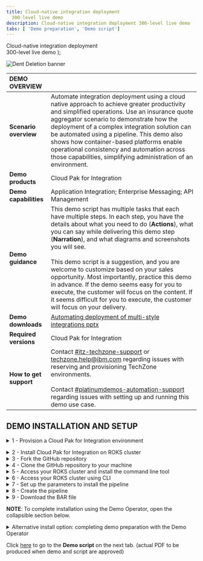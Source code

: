 ```yaml
---
title: Cloud-native integration deployment
  300-level live demo
description: Cloud-native integration deployment 300-level live demo
tabs: [ 'Demo preparation', 'Demo script']
---
```


  <span>
      Cloud-native integration deployment <br/> 300-level live demo
  </span> );

![Dent Deletion banner](./images/cloud-native-integration-300-prep-banner.jpg)

<span id="top"></span>

| DEMO OVERVIEW | |
| :---         | :--- |
| **Scenario overview** | Automate integration deployment using a cloud native approach to achieve greater productivity and simplified operations. Use an insurance quote aggregator scenario to demonstrate how the deployment of a complex integration solution can be automated using a pipeline. This demo also shows how container-based platforms enable operational consistency and automation across those capabilities, simplifying administration of an environment. |
| **Demo products** | Cloud Pak for Integration |
| **Demo capabilities** | Application Integration; Enterprise Messaging; API Management |
| **Demo guidance** | This demo script has multiple tasks that each have multiple steps. In each step, you have the details about what you need to do (**Actions**), what you can say while delivering this demo step (**Narration**), and what diagrams and screenshots you will see.<br/><br/>This demo script is a suggestion, and you are welcome to customize based on your sales opportunity. Most importantly, practice this demo in advance. If the demo seems easy for you to execute, the customer will focus on the content. If it seems difficult for you to execute, the customer will focus on your delivery. |
| **Demo downloads** | <a href="./Automating deployment of multi-style integrations - slides and screenshots.pptx" target="_blank" rel="noreferrer">Automating deployment of multi-style integrations pptx</a> |
| **Required versions** | Cloud Pak for Integration |
| **How to get support** | Contact <a href="https://ibm-cloud.slack.com/archives/C0124J683GW" target="_blank" rel="noreferrer">#itz-techzone-support</a> or <a href="mailto:techzone.help@ibm.com">techzone.help@ibm.com</a> regarding issues with reserving and provisioning TechZone environments. <br/><br/> Contact <a href="https://ibm-cloud.slack.com/archives/C0216F39ACU" target="_blank" rel="noreferrer">#platinumdemos-automation-support</a> regarding issues with setting up and running this demo use case. |

## **DEMO INSTALLATION AND SETUP**

<details>

<summary>1 - Provision a Cloud Pak for Integration environment</summary>
<br/>

Install Cloud Pak for Integration, or provision a ROKS environment. To reserve your ROKS instance, follow these steps: <br/><br/>

1. To reserve a preinstalled Cloud Pak for Integration (CP4I) ROKS 4.6 cluster on Red Hat OpenShift, go <a href="https://techzone.ibm.com/my/reservations/create/611bf99bd21122001e42d3fc" target="_blank" rel="noreferrer">here</a> and complete the form. If you do not have a sales opportunity, select the purpose **Practice / Self-Education**. Leave the start date and time  unchanged to create a two-week reservation (the maximum).

<br/>

<InlineNotification><strong>NOTE</strong> If there are no clusters availabile in Express installation, go ahead with the Custom installation. While the process is the same, Express is a 5 minute request (because you will receive a pre-created ROKS cluster from a queue), and custom is a 2 hour provisioning (because the ROKS cluster will be installed, behind the scenes, from scratch for you).</InlineNotification>

<br/>

2. You will receive a confirmation email confirming the instance is provisioning.<br/><br/>

3. In approximately 30 minutes, you will receive a second email indicating the environment is provisioned. This email includes environment access information. <br/><br/>You are now ready to install Cloud Pak for Integration.
<br/><img src="https://raw.githubusercontent.com/ibm-garage-tsa/platinum-demos/master/src/pages/300-business-automation-predictive-decisioning/images/prep-image006.png" width="800" /><br/>

If you have issues connecting to your instance, contact <a href="https://ibm-cloud.slack.com/archives/C0124J683GW" target="_blank" rel="noreferrer">#itz-techzone-support</a>.

<br/>

**[Go to top](#top)**

</details>

<span id="ROKSinstall"></span>

<details>

<summary>2 - Install Cloud Pak for Integration on ROKS cluster</summary>

<br/>

1. Click <a href="https://cloud.ibm.com/catalog/content/ibm-cp-integration-72f63273-f2f6-4e9c-8626-60fe798c57be-global" target="_blank" rel="noreferrer">here</a> to install Cloud Pak for Integration. This link takes you to an IBM Cloud page. Log in with your personal IBM credentials. <br/>Confirm you are using the **ITZ** account using the box in the upper right-hand corner of the intallation configuration page.
<br/><br/><img src="https://raw.githubusercontent.com/ibm-garage-tsa/platinum-demos/master/src/pages/300-integration/images/itz-account.png" width="800" />

<br/>

2. Ensure the product version is 2021.4.1-0.
<br/><br/><img src="https://raw.githubusercontent.com/ibm-garage-tsa/platinum-demos/master/src/pages/300-integration/images/cp4i-version.png" width="800" />

<br/>

3. Scroll down the page to the **Select your cluster** section. From the list, select the Redhat Openshift Cluster you just created (1). Click **Add project** (2).
<br/><br/><img src="https://raw.githubusercontent.com/ibm-garage-tsa/platinum-demos/master/src/pages/300-integration-cloud-native-integration/images/prepare-2-3.png" width="800" />

<br/>

4. Name the **Project** cp4i (1). Click **Add** (2).
<br/><br/><img src="https://raw.githubusercontent.com/ibm-garage-tsa/platinum-demos/master/src/pages/300-integration-cloud-native-integration/images/prepare-2-4.png" width="800" />

<br/>

5. Scroll down to the **Set the deployment values** section. Toggle the **Use an existing secret?** option to **no** and define a new password. The new password needs to be 32-characters, using only letters and numbers. You will need this password in step 12.

<br/>

<InlineNotification><strong>NOTE</strong>: Currently, password validation is not enforced on this page. If you proceed with an invalid password you will be able to start the installation, but it will fail when you try to use it later. There is no way to recover from this error other than provisioning a new cluster.</InlineNotification>

<br/>

<img src="https://raw.githubusercontent.com/ibm-garage-tsa/platinum-demos/master/src/pages/300-integration/images/password.png" width="800" />

<br/>

6. Scroll down to **Parameters with default values**. Click the collapsible section to open them. Change the default values parameters using the table below.

<br/>

<InlineNotification><strong>Warning</strong>: This demonstration’s 1-click installation occasionally fails. Due to issues with the current provisioning mechanism, we have alternate instructions to install the Cloud Pak for Integration product and complete preparation with the Demo Operator. Scroll to the bottom of this page for the <strong>Alternative install option: completing demo preparation with the Demo Operator</strong> section.</InlineNotification>

<br/>

If you need an mail server account, sign up for a one at <a href="https://mailtrap.io" target="_blank" rel="noreferrer">Mailtrap.io account</a>. Mailtrap.io is a free cloud service that mimics an SMTP server. It is used for development/demonstration purposes only.

<br/>

| FIELD | ACTION |
| ------ | ------- |
| **demoPreparation:** | Set to ‘true’. |
| **demoAPICEmailAddress:** | If you’re using mailtrap.io, you can input any email address. Use ’apicadmin@example.com’ to be safe — example.com is guaranteed to not be a real domain. If you’re using your own mail server, use an email address that you can receive and read. |
| **demoAPICMailServerPort:** | If you’re using mailtrap.io, leave this as 2525. |
| **demoAPICMialServerUsername:** | Set this to your mailtrap.io username. |
| **demoAPICMailServerPassword:** | Set this to your mailtrap.io password. |

<br/><img src="https://raw.githubusercontent.com/ibm-garage-tsa/platinum-demos/master/src/pages/300-integration/images/cp4i-install-param.png" width="800" />

<br/>

7. Accept the license agreement and click **Install** to install Cloud Pak for Integration. The installation will take approximately 90 minutes.
<br/><br/><img src="https://raw.githubusercontent.com/ibm-garage-tsa/platinum-demos/master/src/pages/300-integration/images/license.png" width="500" />

<br/>

8. You can view the progress in the Schematics progress bar or check the details in view log.
<br/><br/><img src="https://raw.githubusercontent.com/ibm-garage-tsa/platinum-demos/master/src/pages/300-integration/images/progress-bar.png" width="800" />

<br/>

9. When the status is **Active**, you will be able to access Cloud Pak for Integration Platform Navigator. Select **Offering Dashboard** on the upper right corner of the page.

<br/>

<InlineNotification><strong>NOTE</strong>: Copy and save the URL after you click <strong>Offering Dashboard</strong>. This is your CP4I URL and will be required in step 1 of the demo script.</InlineNotification><br/>

<img src="https://raw.githubusercontent.com/ibm-garage-tsa/platinum-demos/master/src/pages/300-integration/images/offering_dashboard.png" width="800" />

<br/>

10. On the log in page, select the authentication type **IBM provided credentials (admin only)**.
<br/><br/><img src="https://raw.githubusercontent.com/ibm-garage-tsa/platinum-demos/master/src/pages/300-integration/images/authentication-types.png" width="800" />

<br/>

11. Log in using the **admin** as your username and the password you created in step 5.
<br/><br/><img src="https://raw.githubusercontent.com/ibm-garage-tsa/platinum-demos/master/src/pages/300-integration/images/login.png" width="800" />

<br/>

12. From the **Home Page**, open the top left menu (1) and then click **Integration instances** (2) under **Administration**.<br/><img src="./images/image1.2.1.png" width="800" />

<br/>

13. The Cloud Pak for Integration capabilities are displayed in the type column.<br/><img src="./images/prep-image1.13.png" width="800" /><br/>

<br/>

You have successfully completed cluster provisioning, installation of Cloud Pak for Integration, and deployment of API Connect and App Connect. You are ready to proceed.

<br/>

**[Go to top](#top)**

</details>

<details>

<summary>3 - Fork the GitHub repository</summary>
<br/>

This demo uses a Tekton pipeline to build images and deploy them for four App Connect integration servers and one MQ server. Now we need to fork the GitHub repository with the demo assets, including the script to create the pipeline.

<br/>

1. Open a browser and navigate to the <a href="https://github.com/IBM/cp4i-deployment-samples/" target="_blank" rel="noreferrer">cp4i-deployment-samples Github page</a>.
<br/><img src="./images/prepare-1-1.png" width="800" /><br/>

2. Log in with your personal GitHub account. If you need a personal GitHub account, create one <a href="https://docs.github.com/en/get-started/signing-up-for-github/signing-up-for-a-new-github-account" target="_blank" rel="noreferrer">here</a>.

<br/>

3. Click **Fork**. <br/><br/><img src="./images/prepare-1-3.png" width="800" /><br/>

4. Verify that you are using **Owner** (1) you intended. Click **Create fork** (2).
<br/><img src="./images/prep-image3-4.png" width="800" /><br/>

5. The **cp4i-deployment-samples** folder was forked the owner specified. Take note of the URL, it is required to complete section 5 of this preparation.

<br/>

**[Go to top](#top)**

</details>

<details>

<summary>4 - Clone the GitHub repository to your machine</summary>

<br/>

<InlineNotification>
<strong>NOTE</strong>: To copy the repo you will need to have the <a href = "https://cli.github.com" target="_blank" rel="noreferrer">Git CLI</a> on your machine. If you don’t have it, follow the installation steps described in this page, based in your operating system.
</InlineNotification>

<br/>

1. On the forked repo, click **Code** (1). Click the icon to copy the URL (2).<br/><br/><img src="./images/prepare-2-1.png" width="800" /><br/>

2. Open your terminal window and execute this command:

<br/>

```
git clone <your copied repo url>
```
<br/>

<InlineNotification>
<strong>NOTE</strong>: Do not copy the opening or closing arrows in the command. For example, the command should look like: git clone https://github.com/ibmryan/cp4i-deployment-samples.git
</InlineNotification>

<br/>

3. Open the cp4i-deployment-samples folder with this command:

<br/>

```
cd cp4i-deployment-samples
```

<br/>

4. You should now see a folder and multiple files. To be able to execute our script files, change the file permission with this command:

<br/>

```
chmod 755 *
```

<br/>

**[Go to top](#top)**

</details>

<details>

<summary>5 - Access your ROKS cluster and install the command line tool</summary>

<br/>

In this section, you access your ROKS cluster and install the OpenShift command line tool. If you already have the command line tool, you can proceed to **6 - Access your ROKS cluster using CLI**.

<br/>

1. Open <a href="https://techzone.ibm.com/my/reservations" target="_blank" rel="noreferrer">My reservations</a> in **IBM Technology Zone**.
<br/>
2. Select your **CP4I ROKS** cluster.<br/>
<br/><img src="./images/prepare-3-2.png" width="800" />
<br/>

3. Click **Open your Managed OpenShift (ROKS) environment**.<br/>
<br/><img src="./images/prepare-3-3.png" width="800" />
<br/>

4. Click **OpenShift web console**.<br/>
<br/><img src="./images/prepare-3-4.png" width="800" />

<br/>

5. On the web console page, click **?** (1), and select **Command line tools** (2). <br/>
<br/><img src="./images/prepare-3-5.png" width="800" />

<br/>

6. Follow the links to install the **OpenShift Command Line Interface** (CLI) for your Operating System. <br/>
<br/><img src="./images/prepare-3-6.png" width="800" />

<br/>

**[Go to top](#top)**

</details>

<details>

<summary>6 - Access your ROKS cluster using CLI</summary>

<br/>

1. Log into your OpenShift cluster using CLI. From the dropdown menu in the upper right of the page, under your **username** (1), click **Copy login command** (2).<br/>
<br/><img src="./images/prepare-4-1.png" width="800" />

<br/>

2. Click **Display Token**.<br/>
<br/><img src="./images/prepare-4-2.png" width="800" />

<br/>

3. Copy the **login** command.<br/>
<br/><img src="./images/prepare-4-3.png" width="800" />

<br/>

4. Open your terminal window and paste the **login command** to access your OpenShift cluster.<br/>
<br/><img src="./images/prepare-4-4.png" width="500" />

<br/>

<br/>

**[Go to top](#top)**

</details>

<details>

<summary>7 - Set up the parameters to install the pipeline</summary>

<br/>

We need to set up pipeline triggers by linking the GitHub repository to OpenShift pipelines. Once this is done, when you commit a change to GitHub, your OpenShift pipeline runs automatically.

<br/>

1. Set the namespace to be the correct namespace. It should be **cp4i**. On your terminal window, run this command:

<br/>


```
export NAMESPACE=cp4i
```

<br/>

2. Set the GitHub branch to **main** so the script knows which version of the GitHub artifacts to use.

<br/>

```
export BRANCH=main
```

<br/>

3. Set the GitHub repository to use as the URL of your forked repository (made in step 1).<br/>
<br/><img src="./images/prepare-5-3-1.png" width="800" /><br/>
In this example, the URL is https://github.com/rosorio/cp4i-deployment-samples.git.

<br/>

```
export FORKED_REPO=https://github.com/<your_id>/cp4i-deployment-samples.git
```

<br/>

**[Go to top](#top)**

</details>

<details>

<summary>8 - Create the pipeline</summary>

<br/>

Follow these steps to create the pipeline on the OpenShift pipeline page. 

<br/>

1. In the **cp4i-deployment-samples** folder, open the **DrivewayDentDeletion/Operators folder**.<br/><br/><code>cd DrivewayDentDeletion/Operators</code><br/><img src="./images/prepare-6-1.png" width="800" /><br/>

2. Create the pipeline by running this command.<br/><br/><code>./cicd-apply-test-apic-pipeline.sh -n $NAMESPACE -r $FORKED_REPO -b $BRANCH</code><br/><img src="./images/prepare-6-2.png" width="800" /><br/>

3. In the terminal output, scrool to find the **Webhook route** URL. Copy and save the URL, as shown in this screenshot. It will be require to complete step 4.1.4 of the demo.<br/><br/><img src="./images/newprep8.3.png" width="800" /><br/>

4. Return to the OpenShift console. On the left menu, open **Pipelines**, then **Pipelines** to see what has been added.
<br/><img src="./images/prepare-6-3.png" width="800" /><br/>

5. On the **Project combo box** (1), select **cp4i** (2).
<br/><img src="./images/prepare-6-4.png" width="800" /><br/>

6. Validate there are two pipelines.
<br/><img src="./images/prepare-6-5.png" width="800" /><br/>

**[Go to top](#top)**

</details>

<details>

<summary>9 - Download the BAR file</summary>

<br/>

In this section, you download a BAR (broker archive) file to be used during the demo. 

<br/>

1. Open <a href="https://github.com/amarIBM/hello-world/blob/master/HttpEchoApp.bar">this URL</a> in your browser.

<br/>

2. Click the **Download** button. 
<br/><br/><img src="./images/prepare-7-2.png" width="800" /><br/>

You are ready to present the demo.

<br/>

**[Go to top](#top)**

</details>

<span id="alternative"></span>

<InlineNotification><strong>NOTE</strong>: To complete installation using the Demo Operator, open the collapsible section below.</InlineNotification>

<details>

<summary>Alternative install option: completing demo preparation with the Demo Operator</summary>

<br/>

<InlineNotification><strong>NOTE</strong>: There are a number of advantages to using the Demo Operator:<br/><br/>• You can choose to install only the demos you plan to use, which will reduce the install time and simplify your environment. <br/><br/>• Should any errors occur, you can simply delete the demo custom resource that you have created and try creating it again, perhaps with a reduced number of demos to install. Comparatively, if demoPreparation is set to true and that installation fails, you may have to start from scratch, reprovisioning the cluster.<br/><br/>• You can use this Demo operator on any Cloud Pak for Integration installation, so you are not tied to the ROKS infrastructure as you are with the current approach. You could, for example, use a locally installed environment.<br/><br/>Please note that use of the Demo Operator requires experience with creating custom resources in OpenShift. If you do not have the required skillset to use Demo Operator, please complete the install instructions in section 2 above. Should this fail,please raise a ticket via the <a href="https://www.ibm.com/mysupport" target="_blank" rel="noreferrer">IBM Support Portal</a> for help.</InlineNotification>

<br/>

Ensure that you have completed steps 1-6 in the **2 - Install Cloud Pak for Integration on ROKS cluster** section above.

<br/>

1. Scroll down to **Parameters with default values**. Click the collapsible section to open them. Change the default values parameters using the table below.

<br/>

If you do have an SMTP email server and accounts that you can use, you may sign up for a free <a href="https://mailtrap.io" target="_blank" rel="noreferrer">Mailtrap.io</a> account. Mailtrap is a free cloud service that mimics an SMTP server. It is used for development/demonstration purposes only.

<br/>

| FIELD | ACTION |
| ------ | ------- |
| **demoPreparation:** | Set to false |
| **demoAPICEmailAddress:** | If you’re using mailtrap.io, use any email address. Use ’apicadmin@example.com’ to be safe — example.com is guaranteed to not be a real domain. If you’re using your own mail server, use an email address that you can receive and read. |
| **demoAPICMailServerPort:** | If you’re using mailtrap, leave this as 2525. |
| **demoAPICMialServerUsername:** | Set this to your mailtrap username. |
| **demoAPICMailServerPassword:** | Set this to your mailtrap password. |

<br/><img src="https://raw.githubusercontent.com/ibm-garage-tsa/platinum-demos/master/src/pages/300-integration/images/cp4i-install-param-false.png" width="800" />

<br/>

2. Once this step is complete, go <a href="https://www.ibm.com/docs/en/cloud-paks/cp-integration/2021.1?topic=runtimes-deploying-cloud-pak-integration-demos" target="_blank" rel="noreferrer">here</a> to complete the demo preparation using the Demo Operator. Refer to the **Driveway Dent Deletion** details.

<br/>

**[Go to top](#top)**

</details>

Click [here](/300-integration-cloud-native-integration/demo-script) to go to the **Demo script** on the next tab. (actual PDF to be produced when demo and script are approved)
